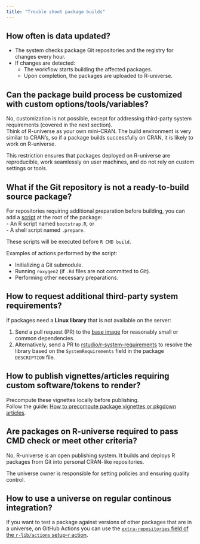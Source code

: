 ```yaml
---
title: "Trouble shoot package builds"
---
```


## How often is data updated? {#data-updates}

- The system checks package Git repositories and the registry for changes every hour.  
- If changes are detected:  
   - The workflow starts building the affected packages.  
   - Upon completion, the packages are uploaded to R-universe.  

## Can the package build process be customized with custom options/tools/variables?

No, customization is not possible, except for addressing third-party system requirements (covered in the next section).  
Think of R-universe as your own mini-CRAN. 
The build environment is very similar to CRAN's, so if a package builds successfully on CRAN, it is likely to work on R-universe.  

This restriction ensures that packages deployed on R-universe are reproducible, work seamlessly on user machines, and do not rely on custom settings or tools.  

## What if the Git repository  is not a ready-to-build source package?

For repositories requiring additional preparation before building, you can add a [script](https://github.com/r-universe-org/build-source/blob/5830b8aa92d5524b3af6d1b617e605d1a2558543/entrypoint.sh#L50-L57) at the root of the package:  
- An R script named `bootstrap.R`, or  
- A shell script named `.prepare`.

These scripts will be executed before `R CMD build`.

Examples of actions performed by the script:

- Initializing a Git submodule.  
- Running `roxygen2` (if `.Rd` files are not committed to Git).  
- Performing other necessary preparations.

## How to request additional third-party system requirements? {#third-party-reqs}

If packages need a **Linux library** that is not available on the server:

 1. Send a pull request (PR) to the [base image](https://github.com/r-universe-org/base-image) for reasonably small or common dependencies.  
 2. Alternatively, send a PR to [rstudio/r-system-requirements](https://github.com/rstudio/r-system-requirements) to resolve the library based on the `SystemRequirements` field in the package `DESCRIPTION` file.  

## How to publish vignettes/articles requiring custom software/tokens to render?

Precompute these vignettes locally before publishing.  
Follow the guide: [How to precompute package vignettes or pkgdown articles](https://ropensci.org/blog/2019/12/08/precompute-vignettes/).  

## Are packages on R-universe required to pass CMD check or meet other criteria?

No, R-universe is an open publishing system. 
It builds and deploys R packages from Git into personal CRAN-like repositories.  

The universe owner is responsible for setting policies and ensuring quality control.  

## How to use a universe on regular continous integration?

If you want to test a package against versions of other packages that are in a universe, on GitHub Actions you can use the [`extra-repositories` field of the `r-lib/actions` setup-r action](https://github.com/r-lib/actions/tree/v2-branch/setup-r#inputs).
